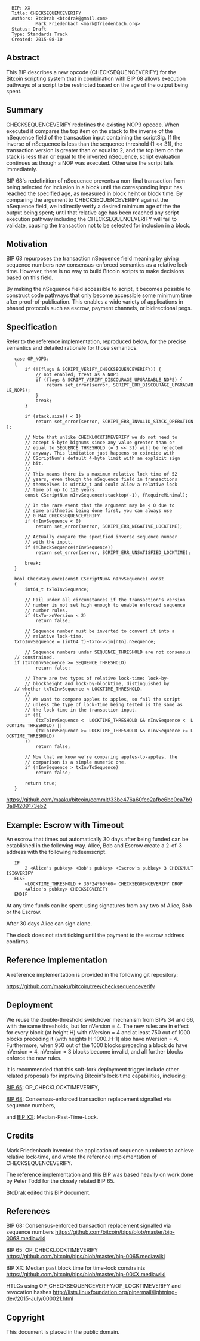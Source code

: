 <pre>
  BIP: XX
  Title: CHECKSEQUENCEVERIFY
  Authors: BtcDrak <btcdrak@gmail.com>
           Mark Friedenbach <mark@friedenbach.org>	
  Status: Draft
  Type: Standards Track
  Created: 2015-08-10
</pre>

==Abstract==

This BIP describes a new opcode (CHECKSEQUENCEVERIFY) for the Bitcoin
scripting system that in combination with BIP 68 allows execution
pathways of a script to be restricted based on the age of the output
being spent.


==Summary==

CHECKSEQUENCEVERIFY redefines the existing NOP3 opcode. When executed
it compares the top item on the stack to the inverse of the nSequence
field of the transaction input containing the scriptSig. If the
inverse of nSequence is less than the sequence threshold (1 << 31),
the transaction version is greater than or equal to 2, and the top
item on the stack is less than or equal to the inverted nSequence,
script evaluation continues as though a NOP was executed. Otherwise
the script fails immediately.

BIP 68's redefinition of nSequence prevents a non-final transaction
from being selected for inclusion in a block until the corresponding
input has reached the specified age, as measured in block heiht or
block time. By comparing the argument to CHECKSEQUENCEVERIFY against
the nSequence field, we indirectly verify a desired minimum age of the
the output being spent; until that relative age has been reached any
script execution pathway including the CHECKSEQUENCEVERIFY will fail
to validate, causing the transaction not to be selected for inclusion
in a block.


==Motivation==

BIP 68 repurposes the transaction nSequence field meaning by giving
sequence numbers new consensus-enforced semantics as a relative
lock-time. However, there is no way to build Bitcoin scripts to make
decisions based on this field.

By making the nSequence field accessible to script, it becomes
possible to construct code pathways that only become accessible some
minimum time after proof-of-publication. This enables a wide variety
of applications in phased protocols such as escrow, payment channels,
or bidirectional pegs.


==Specification==

Refer to the reference implementation, reproduced below, for the precise 
semantics and detailed rationale for those semantics.

    
    case OP_NOP3:
    {
        if (!(flags & SCRIPT_VERIFY_CHECKSEQUENCEVERIFY)) {
            // not enabled; treat as a NOP3
            if (flags & SCRIPT_VERIFY_DISCOURAGE_UPGRADABLE_NOPS) {
                return set_error(serror, SCRIPT_ERR_DISCOURAGE_UPGRADABLE_NOPS);
            }
            break;
        }
        
        if (stack.size() < 1)
            return set_error(serror, SCRIPT_ERR_INVALID_STACK_OPERATION);
        
        // Note that unlike CHECKLOCKTIMEVERIFY we do not need to
        // accept 5-byte bignums since any value greater than or
        // equal to SEQUENCE_THRESHOLD (= 1 << 31) will be rejected
        // anyway. This limitation just happens to coincide with
        // CScriptNum's default 4-byte limit with an explicit sign
        // bit.
        //
        // This means there is a maximum relative lock time of 52
        // years, even though the nSequence field in transactions
        // themselves is uint32_t and could allow a relative lock
        // time of up to 120 years.
        const CScriptNum nInvSequence(stacktop(-1), fRequireMinimal);
        
        // In the rare event that the argument may be < 0 due to
        // some arithmetic being done first, you can always use
        // 0 MAX CHECKSEQUENCEVERIFY.
        if (nInvSequence < 0)
            return set_error(serror, SCRIPT_ERR_NEGATIVE_LOCKTIME);
        
        // Actually compare the specified inverse sequence number
        // with the input.
        if (!CheckSequence(nInvSequence))
            return set_error(serror, SCRIPT_ERR_UNSATISFIED_LOCKTIME);
        
        break;
    }
    
    bool CheckSequence(const CScriptNum& nInvSequence) const
    {
        int64_t txToInvSequence;
        
        // Fail under all circumstances if the transaction's version
        // number is not set high enough to enable enforced sequence
        // number rules.
        if (txTo->nVersion < 2)
            return false;

        // Sequence number must be inverted to convert it into a
        // relative lock-time.
	txToInvSequence = (int64_t)~txTo->vin[nIn].nSequence;
        
        // Sequence numbers under SEQUENCE_THRESHOLD are not consensus
	// constrained.
	if (txToInvSequence >= SEQUENCE_THRESHOLD)
            return false;
        
        // There are two types of relative lock-time: lock-by-
        // blockheight and lock-by-blocktime, distinguished by
	// whether txToInvSequence < LOCKTIME_THRESHOLD.
        //
        // We want to compare apples to apples, so fail the script
        // unless the type of lock-time being tested is the same as
        // the lock-time in the transaction input.
        if (!(
            (txToInvSequence <  LOCKTIME_THRESHOLD && nInvSequence <  LOCKTIME_THRESHOLD) ||
            (txToInvSequence >= LOCKTIME_THRESHOLD && nInvSequence >= LOCKTIME_THRESHOLD)
        ))
            return false;
        
        // Now that we know we're comparing apples-to-apples, the
        // comparison is a simple numeric one.
        if (nInvSequence > txInvToSequence)
            return false;
    
        return true;
    }

https://github.com/maaku/bitcoin/commit/33be476a60fcc2afbe6be0ca7b93a84209173eb2


==Example: Escrow with Timeout==

An escrow that times out automatically 30 days after being funded can be
established in the following way. Alice, Bob and Escrow create a 2-of-3
address with the following redeemscript.

    IF
        2 <Alice's pubkey> <Bob's pubkey> <Escrow's pubkey> 3 CHECKMULTISIGVERIFY
    ELSE
        <LOCKTIME_THRESHOLD + 30*24*60*60> CHECKSEQUENCEVERIFY DROP
        <Alice's pubkey> CHECKSIGVERIFY
    ENDIF

At any time funds can be spent using signatures from any two of Alice, 
Bob or the Escrow.

After 30 days Alice can sign alone.

The clock does not start ticking until the payment to the escrow address
confirms. 


==Reference Implementation==

A reference implementation is provided in the following git repository:

https://github.com/maaku/bitcoin/tree/checksequenceverify


==Deployment==

We reuse the double-threshold switchover mechanism from BIPs 34 and
66, with the same thresholds, but for nVersion = 4. The new rules are
in effect for every block (at height H) with nVersion = 4 and at least
750 out of 1000 blocks preceding it (with heights H-1000..H-1) also
have nVersion = 4. Furthermore, when 950 out of the 1000 blocks
preceding a block do have nVersion = 4, nVersion = 3 blocks become
invalid, and all further blocks enforce the new rules.

It is recommended that this soft-fork deployment trigger include other 
related proposals for improving Bitcoin's lock-time capabilities, including:

[https://github.com/bitcoin/bips/blob/master/bip-0065.mediawiki BIP 65]: 
OP_CHECKLOCKTIMEVERIFY, 

[https://github.com/bitcoin/bips/blob/master/bip-0068.mediawiki BIP 68]: 
Consensus-enforced transaction replacement signalled via sequence numbers,

and [https://github.com/bitcoin/bips/blob/master/bip-00XX.mediawiki BIP XX]: 
Median-Past-Time-Lock.


==Credits==

Mark Friedenbach invented the application of sequence numbers to
achieve relative lock-time, and wrote the reference implementation of
CHECKSEQUENCEVERIFY.

The reference implementation and this BIP was based heavily on work
done by Peter Todd for the closely related BIP 65.

BtcDrak edited this BIP document.


==References==

BIP 68: Consensus-enforced transaction replacement signalled via
sequence numbers
https://github.com/bitcoin/bips/blob/master/bip-0068.mediawiki

BIP 65: OP_CHECKLOCKTIMEVERIFY
https://github.com/bitcoin/bips/blob/master/bip-0065.mediawiki

BIP XX: Median past block time for time-lock constraints
https://github.com/bitcoin/bips/blob/master/bip-00XX.mediawiki

HTLCs using OP_CHECKSEQUENCEVERIFY/OP_LOCKTIMEVERIFY and
revocation hashes
http://lists.linuxfoundation.org/pipermail/lightning-dev/2015-July/000021.html


==Copyright==

This document is placed in the public domain.
